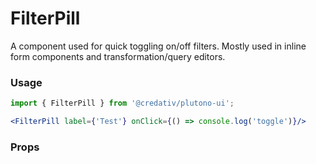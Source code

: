 
# FilterPill

A component used for quick toggling on/off filters. Mostly used in inline form components and transformation/query editors.

### Usage

```jsx
import { FilterPill } from '@credativ/plutono-ui';

<FilterPill label={'Test'} onClick={() => console.log('toggle')}/>
```

### Props
<Props of={FilterPill} />
